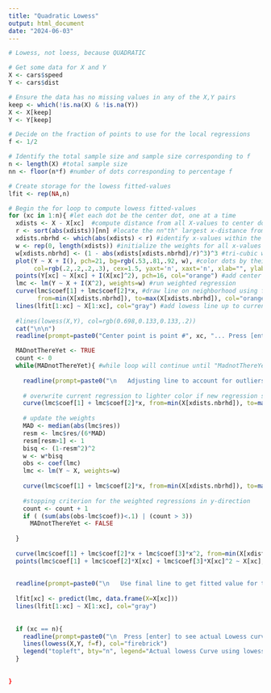 ```yaml
---
title: "Quadratic Lowess"
output: html_document
date: "2024-06-03"
---
```


``` r
# Lowess, not loess, because QUADRATIC

# Get some data for X and Y
X <- cars$speed
Y <- cars$dist

# Ensure the data has no missing values in any of the X,Y pairs
keep <- which(!is.na(X) & !is.na(Y))
X <- X[keep]
Y <- Y[keep]

# Decide on the fraction of points to use for the local regressions
f <- 1/2

```

```r
# Identify the total sample size and sample size corresponding to f
n <- length(X) #total sample size
nn <- floor(n*f) #number of dots corresponding to percentage f

# Create storage for the lowess fitted-values
lfit <- rep(NA,n)

# Begin the for loop to compute lowess fitted-values
for (xc in 1:n){ #let each dot be the center dot, one at a time
  xdists <- X - X[xc]  #compute distance from all X-values to center dot x-value
  r <- sort(abs(xdists))[nn] #locate the nn"th" largest x-distance from center x-value
  xdists.nbrhd <- which(abs(xdists) < r) #identify x-values within the neighborhood
  w <- rep(0, length(xdists)) #initialize the weights for all x-values at 0
  w[xdists.nbrhd] <- (1 - abs(xdists[xdists.nbrhd]/r)^3)^3 #tri-cubic weight function 
  plot(Y ~ X + I(), pch=21, bg=rgb(.53,.81,.92, w), #color dots by their weights
       col=rgb(.2,.2,.2,.3), cex=1.5, yaxt='n', xaxt='n', xlab="", ylab="")
  points(Y[xc] ~ X[xc] + I(X[xc]^2), pch=16, col="orange") #add center dot to plot
  lmc <- lm(Y ~ X + I(X^2), weights=w) #run weighted regression
  curve(lmc$coef[1] + lmc$coef[2]*x, #draw line on neighborhood using from and to
        from=min(X[xdists.nbrhd]), to=max(X[xdists.nbrhd]), col="orange", add=TRUE)
  lines(lfit[1:xc] ~ X[1:xc], col="gray") #add lowess line up to current center dot
  
  #lines(lowess(X,Y), col=rgb(0.698,0.133,0.133,.2))
  cat("\n\n")
  readline(prompt=paste0("Center point is point #", xc, "... Press [enter] to continue..."))

```

```r
  
  MADnotThereYet <- TRUE
  count <- 0
  while(MADnotThereYet){ #while loop will continue until "MadnotThereYet" becomes false
    
    readline(prompt=paste0("\n   Adjusting line to account for outliers in the y-direction... Press [enter] to continue..."))   
    
    # overwrite current regression to lighter color if new regression still needed:
    curve(lmc$coef[1] + lmc$coef[2]*x, from=min(X[xdists.nbrhd]), to=max(X[xdists.nbrhd]), col="wheat", add=TRUE)
    
    # update the weights
    MAD <- median(abs(lmc$res))
    resm <- lmc$res/(6*MAD)
    resm[resm>1] <- 1
    bisq <- (1-resm^2)^2
    w <- w*bisq
    obs <- coef(lmc)
    lmc <- lm(Y ~ X, weights=w)
    
    curve(lmc$coef[1] + lmc$coef[2]*x, from=min(X[xdists.nbrhd]), to=max(X[xdists.nbrhd]), col="orange", add=TRUE)
    
    #stopping criterion for the weighted regressions in y-direction
    count <- count + 1
    if ( (sum(abs(obs-lmc$coef))<.1) | (count > 3))
      MADnotThereYet <- FALSE
    
  }
  
  curve(lmc$coef[1] + lmc$coef[2]*x + lmc$coef[3]*x^2, from=min(X[xdists.nbrhd]), to=max(X[xdists.nbrhd]), col="green", add=TRUE)
  points(lmc$coef[1] + lmc$coef[2]*X[xc] + lmc$coef[3]*X[xc]^2 ~ X[xc], pch=16, col="green")
  
  
  readline(prompt=paste0("\n   Use final line to get fitted value for this point... Press [enter] to continue to next point..."))
  
  lfit[xc] <- predict(lmc, data.frame(X=X[xc]))
  lines(lfit[1:xc] ~ X[1:xc], col="gray")
  
  
  if (xc == n){
    readline(prompt=paste0("\n  Press [enter] to see actual Lowess curve..."))
    lines(lowess(X,Y, f=f), col="firebrick")
    legend("topleft", bty="n", legend="Actual lowess Curve using lowess(...)", col="firebrick", lty=1)
  }
  
  
}

```
